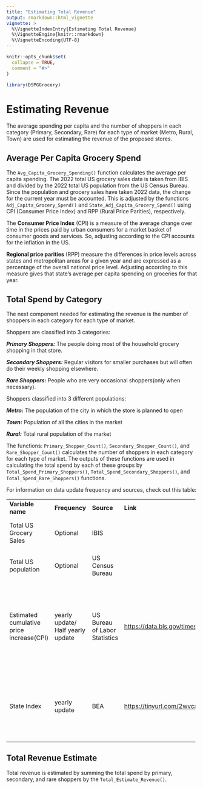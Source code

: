 ```yaml
---
title: "Estimating Total Revenue"
output: rmarkdown::html_vignette
vignette: >
  %\VignetteIndexEntry{Estimating Total Revenue}
  %\VignetteEngine{knitr::rmarkdown}
  %\VignetteEncoding{UTF-8}
---
```


```r
knitr::opts_chunk$set(
  collapse = TRUE,
  comment = "#>"
)
```

```r
library(DSPGGrocery)
```

# Estimating Revenue

The average spending per capita and the number of shoppers in each category (Primary, Secondary, Rare) for each type of market (Metro, Rural, Town) are used for estimating the revenue of the proposed stores.

## Average Per Capita Grocery Spend

The `Avg_Capita_Grocery_Spending()` function calculates the average per capita spending. The 2022 total US grocery sales data is taken from IBIS and divided by the 2022 total US population from the US Census Bureau. Since the population and grocery sales have taken 2022 data, the change for the current year must be accounted. This is adjusted by the functions `Adj_Capita_Grocery_Spend()` and `State_Adj_Capita_Grocery_Spend()` using CPI (Consumer Price Index) and RPP (Rural Price Parities), respectively.

The **Consumer Price Index** (CPI) is a measure of the average change over time in the prices paid by urban consumers for a market basket of consumer goods and services. So, adjusting according to the CPI accounts for the inflation in the US.

**Regional price parities** (RPP) measure the differences in price levels across states and metropolitan areas for a given year and are expressed as a percentage of the overall national price level. Adjusting according to this measure gives that state's average per capita spending on groceries for that year.

## Total Spend by Category

The next component needed for estimating the revenue is the number of shoppers in each category for each type of market.

Shoppers are classified into 3 categories:

***Primary Shoppers:*** The people doing most of the household grocery shopping in that store.

***Secondary Shoppers:*** Regular visitors for smaller purchases but will often do their weekly shopping elsewhere.

***Rare Shoppers:*** People who are very occasional shoppers(only when necessary).

Shoppers classified into 3 different populations:

***Metro*****:** The population of the city in which the store is planned to open

***Town:*** Population of all the cities in the market

***Rural:*** Total rural population of the market

The functions: `Primary_Shopper_Count()`, `Secondary_Shopper_Count()`, and `Rare_Shopper_Count()` calculates the number of shoppers in each category for each type of market. The outputs of these functions are used in calculating the total spend by each of these groups by `Total_Spend_Primary_Shoppers()`, `Total_Spend_Secondary_Shoppers()`, and `Total_Spend_Rare_Shoppers()` functions.

For information on data update frequency and sources, check out this table:

+-------------------------------------------+------------------------------------+--------------------------------+------------------------------------------------+------------------------------------------------------------------+
| **Variable name**                         | **Frequency**                      | **Source**                     | **Link**                                       | **Notes**                                                        |
+-------------------------------------------+------------------------------------+--------------------------------+------------------------------------------------+------------------------------------------------------------------+
| Total US Grocery Sales                    | Optional                           | IBIS                           |                                                | Default base year is taken as 2022                               |
+-------------------------------------------+------------------------------------+--------------------------------+------------------------------------------------+------------------------------------------------------------------+
| Total US population                       | Optional                           | US Census Bureau               |                                                | Default base year is taken as 2022                               |
+-------------------------------------------+------------------------------------+--------------------------------+------------------------------------------------+------------------------------------------------------------------+
| Estimated cumulative price increase(CPI)  | yearly update/ Half yearly update  | US Bureau of Labor Statistics  | <https://data.bls.gov/timeseries/CUUR0000SA0>  | CPI in the current year - CPI in the base year                   |
|                                           |                                    |                                |                                                |                                                                  |
|                                           |                                    |                                |                                                |                                                                  |
|                                           |                                    |                                |                                                |                                                                  |
|                                           |                                    |                                |                                                | For now, defaulting as 7 for 2023                                |
+-------------------------------------------+------------------------------------+--------------------------------+------------------------------------------------+------------------------------------------------------------------+
| State Index                               | yearly update                      | BEA                            | <https://tinyurl.com/2wvca7vy>                 | Should be inputted by the user according to the store location.  |
+-------------------------------------------+------------------------------------+--------------------------------+------------------------------------------------+------------------------------------------------------------------+

## Total Revenue Estimate

Total revenue is estimated by summing the total spend by primary, secondary, and rare shoppers by the `Total_Estimate_Revenue()`.
